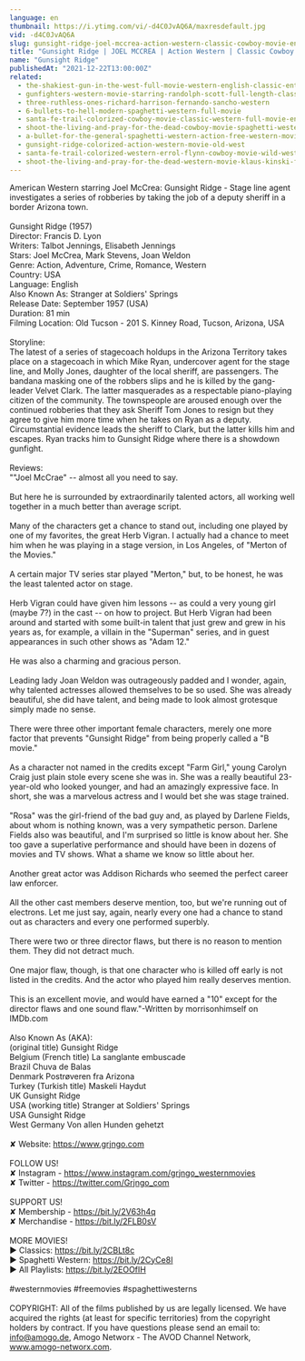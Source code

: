 ```yaml
---
language: en
thumbnail: https://i.ytimg.com/vi/-d4C0JvAQ6A/maxresdefault.jpg
vid: -d4C0JvAQ6A
slug: gunsight-ridge-joel-mccrea-action-western-classic-cowboy-movie-english
title: "Gunsight Ridge | JOEL MCCREA | Action Western | Classic Cowboy Movie | English"
name: "Gunsight Ridge"
publishedAt: "2021-12-22T13:00:00Z"
related:
  - the-shakiest-gun-in-the-west-full-movie-western-english-classic-entire-film-full-free-movies
  - gunfighters-western-movie-starring-randolph-scott-full-length-classic-feature-film-english
  - three-ruthless-ones-richard-harrison-fernando-sancho-western
  - 6-bullets-to-hell-modern-spaghetti-western-full-movie
  - santa-fe-trail-colorized-cowboy-movie-classic-western-full-movie-english
  - shoot-the-living-and-pray-for-the-dead-cowboy-movie-spaghetti-western
  - a-bullet-for-the-general-spaghetti-western-action-free-western-movie
  - gunsight-ridge-colorized-action-western-movie-old-west
  - santa-fe-trail-colorized-western-errol-flynn-cowboy-movie-wild-west
  - shoot-the-living-and-pray-for-the-dead-western-movie-klaus-kinski-full-movie
---
```


American Western starring Joel McCrea: Gunsight Ridge - Stage line agent investigates a series of robberies by taking the job of a deputy sheriff in a border Arizona town.<br />
<br />
Gunsight Ridge (1957)<br />
Director: Francis D. Lyon<br />
Writers: Talbot Jennings, Elisabeth Jennings<br />
Stars: Joel McCrea, Mark Stevens, Joan Weldon<br />
Genre: Action, Adventure, Crime, Romance, Western<br />
Country: USA<br />
Language: English<br />
Also Known As: Stranger at Soldiers' Springs<br />
Release Date: September 1957 (USA)<br />
Duration: 81 min<br />
Filming Location: Old Tucson - 201 S. Kinney Road, Tucson, Arizona, USA<br />
<br />
Storyline:<br />
The latest of a series of stagecoach holdups in the Arizona Territory takes place on a stagecoach in which Mike Ryan, undercover agent for the stage line, and Molly Jones, daughter of the local sheriff, are passengers. The bandana masking one of the robbers slips and he is killed by the gang-leader Velvet Clark. The latter masquerades as a respectable piano-playing citizen of the community. The townspeople are aroused enough over the continued robberies that they ask Sheriff Tom Jones to resign but they agree to give him more time when he takes on Ryan as a deputy. Circumstantial evidence leads the sheriff to Clark, but the latter kills him and escapes. Ryan tracks him to Gunsight Ridge where there is a showdown gunfight.<br />
<br />
Reviews:<br />
""Joel McCrae" -- almost all you need to say.<br />
<br />
But here he is surrounded by extraordinarily talented actors, all working well together in a much better than average script.<br />
<br />
Many of the characters get a chance to stand out, including one played by one of my favorites, the great Herb Vigran. I actually had a chance to meet him when he was playing in a stage version, in Los Angeles, of "Merton of the Movies."<br />
<br />
A certain major TV series star played "Merton," but, to be honest, he was the least talented actor on stage.<br />
<br />
Herb Vigran could have given him lessons -- as could a very young girl (maybe 7?) in the cast -- on how to project. But Herb Vigran had been around and started with some built-in talent that just grew and grew in his years as, for example, a villain in the "Superman" series, and in guest appearances in such other shows as "Adam 12."<br />
<br />
He was also a charming and gracious person.<br />
<br />
Leading lady Joan Weldon was outrageously padded and I wonder, again, why talented actresses allowed themselves to be so used. She was already beautiful, she did have talent, and being made to look almost grotesque simply made no sense.<br />
<br />
There were three other important female characters, merely one more factor that prevents "Gunsight Ridge" from being properly called a "B movie."<br />
<br />
As a character not named in the credits except "Farm Girl," young Carolyn Craig just plain stole every scene she was in. She was a really beautiful 23-year-old who looked younger, and had an amazingly expressive face. In short, she was a marvelous actress and I would bet she was stage trained.<br />
<br />
"Rosa" was the girl-friend of the bad guy and, as played by Darlene Fields, about whom is nothing known, was a very sympathetic person. Darlene Fields also was beautiful, and I'm surprised so little is know about her. She too gave a superlative performance and should have been in dozens of movies and TV shows. What a shame we know so little about her.<br />
<br />
Another great actor was Addison Richards who seemed the perfect career law enforcer.<br />
<br />
All the other cast members deserve mention, too, but we're running out of electrons. Let me just say, again, nearly every one had a chance to stand out as characters and every one performed superbly.<br />
<br />
There were two or three director flaws, but there is no reason to mention them. They did not detract much.<br />
<br />
One major flaw, though, is that one character who is killed off early is not listed in the credits. And the actor who played him really deserves mention.<br />
<br />
This is an excellent movie, and would have earned a "10" except for the director flaws and one sound flaw."-Written by morrisonhimself on IMDb.com<br />
<br />
Also Known As (AKA):<br />
(original title) Gunsight Ridge<br />
Belgium (French title) La sanglante embuscade<br />
Brazil Chuva de Balas<br />
Denmark Postrøveren fra Arizona<br />
Turkey (Turkish title) Maskeli Haydut<br />
UK Gunsight Ridge<br />
USA (working title) Stranger at Soldiers' Springs<br />
USA Gunsight Ridge<br />
West Germany Von allen Hunden gehetzt<br />
<br />
✘ Website: https://www.grjngo.com<br />
<br />
FOLLOW US!<br />
✘ Instagram - https://www.instagram.com/grjngo_westernmovies<br />
✘ Twitter - https://twitter.com/Grjngo_com<br />
<br />
SUPPORT US!<br />
✘ Membership - https://bit.ly/2V63h4q<br />
✘ Merchandise - https://bit.ly/2FLB0sV<br />
<br />
MORE MOVIES! <br />
► Classics: https://bit.ly/2CBLt8c <br />
► Spaghetti Western: https://bit.ly/2CyCe8I <br />
► All Playlists: https://bit.ly/2EOOfIH <br />
<br />
#westernmovies #freemovies #spaghettiwesterns<br />
<br />
COPYRIGHT: All of the films published by us are legally licensed. We have acquired the rights (at least for specific territories) from the copyright holders by contract. If you have questions please send an email to: info@amogo.de, Amogo Networx - The AVOD Channel Network, www.amogo-networx.com.